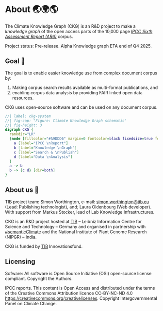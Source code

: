 # About 🌏🌍🌎 {.unnumbered}

The Climate Knowledge Graph (CKG) is an R&D project to make a _knowledge graph_ of the open access parts of the 10,000 page [*IPCC Sixth Assessment Report (AR6)*](https://www.ipcc.ch/assessment-report/ar6/) corpus.

Project status: Pre-release. Alpha Knowledge graph ETA end of Q4 2025.

## Goal 🥨

The goal is to enable easier knowledge use from complex document corpus by: 

1. Making corpus search results available as multi-format publications, and 
2. enabling corpus data analysis by providing FAIR linked open data resources.

CKG uses open-source software and can be used on any document corpus.

```dot
//| label: ckg-system
//| fig-cap: "Figure: Climate Knowledge Graph schematic"
//| fig-height: 3
digraph CKG {
  rankdir="LR"
  {node [fillcolor="#A9DDD6" margin=0 fontcolor=black fixedsize=true fontsize=18 width=1.6 shape=circle style=filled fontname="Arial"]
    a [label="IPCC \nReport"]
    b [label="Knowledge \nGraph"]
    c [label="Search & \nPublish"]
    d [label="Data \nAnalysis"] 
  }
  a -> b
  b -> {c d} [dir=both]
}
```

## About us 👋

TIB project team: Simon Worthington, e-mail: [simon.worthington@tib.eu](mailto:simon.worthington@tib.eu) (Lead: Publishing technologist), and; Laura Oldenbourg (Web developer). With support from Markus Stocker, lead of Lab Knowledge Infrastructures.

CKG is an R\&D project hosted at [TIB](https://www.tib.eu/en) – Leibniz Information Centre for Science and Technology – Germany and organised in partnership with [\#semanticClimate](https://semanticclimate.github.io/p/en/) and the National Institute of Plant Genome Research (NIPGR) – India.

CKG is funded by [TIB](https://www.tib.eu/en) Innovationsfond.

## Licensing

Sofware: All software is Open Source Initiative (OSI) open-source license compliant. Copyright the Authors.

IPCC reports. This content is Open Access and distributed under the terms of the Creative Commons Attribution licence CC-BY-NC-ND 4.0 [https://creativecommons.org/creativelicenses](https://creativecommons.org/creativelicenses). Copyright Intergovernmental Panel on Climate Change. 




